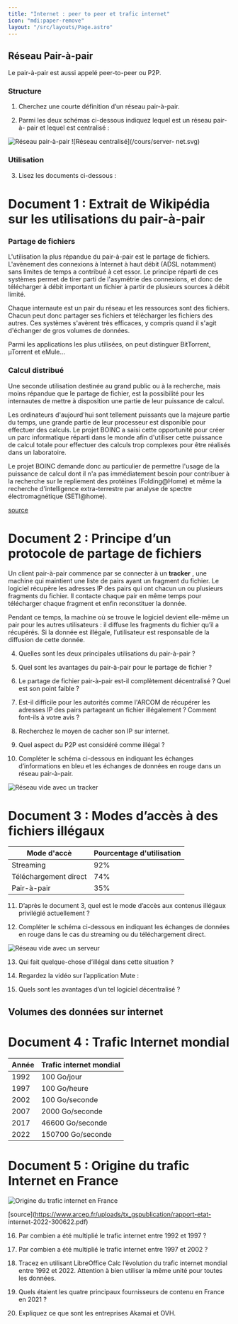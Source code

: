```yaml
---
title: "Internet : peer to peer et trafic internet"
icon: "mdi:paper-remove"
layout: "/src/layouts/Page.astro"
---
```

 

## Réseau Pair-à-pair

Le pair-à-pair est aussi appelé peer-to-peer ou P2P.

### Structure

1. Cherchez une courte définition d’un réseau pair-à-pair.

2. Parmi les deux schémas ci-dessous indiquez lequel est un réseau pair-à-
pair et lequel est centralisé :

![Réseau pair-à-pair](/cours/p2p-net.svg) ![Réseau centralisé](/cours/server-
net.svg)

### Utilisation

3. Lisez les documents ci-dessous :

# Document 1 : Extrait de Wikipédia sur les utilisations du pair-à-pair

### Partage de fichiers

L'utilisation la plus répandue du pair-à-pair est le partage de fichiers.
L'avènement des connexions à Internet à haut débit (ADSL notamment) sans
limites de temps a contribué à cet essor. Le principe réparti de ces systèmes
permet de tirer parti de l'asymétrie des connexions, et donc de télécharger à
débit important un fichier à partir de plusieurs sources à débit limité.

Chaque internaute est un pair du réseau et les ressources sont des fichiers.
Chacun peut donc partager ses fichiers et télécharger les fichiers des autres.
Ces systèmes s'avèrent très efficaces, y compris quand il s'agit d'échanger de
gros volumes de données.

Parmi les applications les plus utilisées, on peut distinguer BitTorrent,
µTorrent et eMule…

### Calcul distribué

Une seconde utilisation destinée au grand public ou à la recherche, mais moins
répandue que le partage de fichier, est la possibilité pour les internautes de
mettre à disposition une partie de leur puissance de calcul.

Les ordinateurs d'aujourd'hui sont tellement puissants que la majeure partie
du temps, une grande partie de leur processeur est disponible pour effectuer
des calculs. Le projet BOINC a saisi cette opportunité pour créer un parc
informatique réparti dans le monde afin d'utiliser cette puissance de calcul
totale pour effectuer des calculs trop complexes pour être réalisés dans un
laboratoire.

Le projet BOINC demande donc au particulier de permettre l'usage de la
puissance de calcul dont il n'a pas immédiatement besoin pour contribuer à la
recherche sur le repliement des protéines (Folding@Home) et même la recherche
d'intelligence extra-terrestre par analyse de spectre électromagnétique
(SETI@home).

[source](https://fr.wikipedia.org/wiki/Pair-%C3%A0-pair)

# Document 2 : Principe d’un protocole de partage de fichiers

Un client pair-à-pair commence par se connecter à un **tracker** , une machine
qui maintient une liste de pairs ayant un fragment du fichier. Le logiciel
récupère les adresses IP des pairs qui ont chacun un ou plusieurs fragments du
fichier. Il contacte chaque pair en même temps pour télécharger chaque
fragment et enfin reconstituer la donnée.

Pendant ce temps, la machine où se trouve le logiciel devient elle-même un
pair pour les autres utilisateurs : il diffuse les fragments du fichier qu’il
a récupérés. Si la donnée est illégale, l’utilisateur est responsable de la
diffusion de cette donnée.

4. Quelles sont les deux principales utilisations du pair-à-pair ?

5. Quel sont les avantages du pair-à-pair pour le partage de fichier ?

6. Le partage de fichier pair-à-pair est-il complètement décentralisé ?
Quel est son point faible ?

7. Est-il difficile pour les autorités comme l'ARCOM de récupérer les
adresses IP des pairs partageant un fichier illégalement ? Comment font-ils à
votre avis ?

8. Recherchez le moyen de cacher son IP sur internet.

9. Quel aspect du P2P est considéré comme illégal ?

10. Compléter le schéma ci-dessous en indiquant les échanges
d’informations en bleu et les échanges de données en rouge dans un réseau
pair-à-pair.

![Réseau vide avec un tracker](/cours/empty-net.png)

# Document 3 : Modes d’accès à des fichiers illégaux

Mode d'accè | Pourcentage d'utilisation  
---|---  
Streaming | 92%  
Téléchargement direct | 74%  
Pair-à-pair | 35%  
  
11. D’après le document 3, quel est le mode d’accès aux contenus illégaux
privilégié actuellement ?

12. Compléter le schéma ci-dessous en indiquant les échanges de données en
rouge dans le cas du streaming ou du téléchargement direct.

![Réseau vide avec un serveur](/cours/central.png)

13. Qui fait quelque-chose d’illégal dans cette situation ?

14. Regardez la vidéo sur l’application Mute :

15. Quels sont les avantages d’un tel logiciel décentralisé ?

## Volumes des données sur internet

# Document 4 : Trafic Internet mondial

Année | Trafic internet mondial  
---|---  
1992 | 100 Go/jour  
1997 | 100 Go/heure  
2002 | 100 Go/seconde  
2007 | 2000 Go/seconde  
2017 | 46600 Go/seconde  
2022 | 150700 Go/seconde  
  
# Document 5 : Origine du trafic Internet en France

![Origine du trafic internet en France](/cours/origines.png)

[source](https://www.arcep.fr/uploads/tx_gspublication/rapport-etat-
internet-2022-300622.pdf)

16. Par combien a été multiplié le trafic internet entre 1992 et 1997 ?

17. Par combien a été multiplié le trafic internet entre 1997 et 2002 ?

18. Tracez en utilisant LibreOffice Calc l’évolution du trafic internet
mondial entre 1992 et 2022. Attention à bien utiliser la même unité pour
toutes les données.

19. Quels étaient les quatre principaux fournisseurs de contenu en France
en 2021 ?

20. Expliquez ce que sont les entreprises Akamai et OVH.